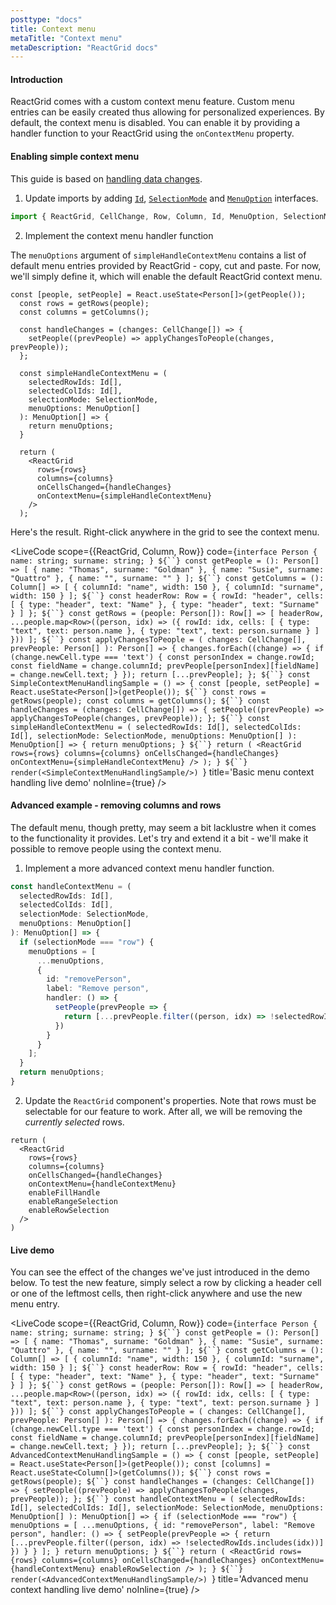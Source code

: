 ```yaml
---
posttype: "docs"
title: Context menu
metaTitle: "Context menu"
metaDescription: "ReactGrid docs"
---
```


#### Introduction

ReactGrid comes with a custom context menu feature. Custom menu entries can be easily created thus
allowing for personalized experiences.
By default, the context menu is disabled. You can enable it by providing a handler function
to your ReactGrid using the `onContextMenu` property.

#### Enabling simple context menu

This guide is based on [handling data changes](/docs/4.0/2-implementing-core-features/1-handling-changes/).

1. Update imports by adding [`Id`](/docs/4.0/7-api/1-types/4-id/), [`SelectionMode`](/docs/4.0/7-api/1-types/7-selection-mode/)
and [`MenuOption`](/docs/4.0/7-api/0-interfaces/8-menuoption/) interfaces.

```ts
import { ReactGrid, CellChange, Row, Column, Id, MenuOption, SelectionMode } from "@silevis/reactgrid";
```

2. Implement the context menu handler function

The `menuOptions` argument of `simpleHandleContextMenu` contains a list of default menu entries
provided by ReactGrid - copy, cut and paste.
For now, we'll simply define it, which will enable the default ReactGrid context menu.

```tsx
const [people, setPeople] = React.useState<Person[]>(getPeople());
  const rows = getRows(people);
  const columns = getColumns();

  const handleChanges = (changes: CellChange[]) => {
    setPeople((prevPeople) => applyChangesToPeople(changes, prevPeople));
  };

  const simpleHandleContextMenu = (
    selectedRowIds: Id[],
    selectedColIds: Id[],
    selectionMode: SelectionMode,
    menuOptions: MenuOption[]
  ): MenuOption[] => {
    return menuOptions;
  }

  return (
    <ReactGrid
      rows={rows}
      columns={columns}
      onCellsChanged={handleChanges}
      onContextMenu={simpleHandleContextMenu}
    />
  );
```

Here's the result. Right-click anywhere in the grid to see the context menu.



<LiveCode 
  scope={{ReactGrid, Column, Row}}
  code={`interface Person {
    name: string;
    surname: string;
}
${``}
const getPeople = (): Person[] => [
  { name: "Thomas", surname: "Goldman" },
  { name: "Susie", surname: "Quattro" },
  { name: "", surname: "" }
];
${``}
const getColumns = (): Column[] => [
  { columnId: "name", width: 150 },
  { columnId: "surname", width: 150 }
];
${``}
const headerRow: Row = {
  rowId: "header",
  cells: [
    { type: "header", text: "Name" },
    { type: "header", text: "Surname" }
  ]
};
${``}
const getRows = (people: Person[]): Row[] => [
  headerRow,
  ...people.map<Row>((person, idx) => ({
    rowId: idx,
    cells: [
      { type: "text", text: person.name },
      { type: "text", text: person.surname }
    ]
  }))
];
${``}
const applyChangesToPeople = (
  changes: CellChange[],
  prevPeople: Person[]
): Person[] => {
  changes.forEach((change) => {
    if (change.newCell.type === 'text') {
      const personIndex = change.rowId;
      const fieldName = change.columnId;
      prevPeople[personIndex][fieldName] = change.newCell.text;
    }
  });
  return [...prevPeople];
};
${``}
const SimpleContextMenuHandlingSample = () => {
  const [people, setPeople] = React.useState<Person[]>(getPeople());
  ${``}
  const rows = getRows(people);
  const columns = getColumns();
  ${``}
  const handleChanges = (changes: CellChange[]) => {
    setPeople((prevPeople) => applyChangesToPeople(changes, prevPeople));
  };
  ${``}
  const simpleHandleContextMenu = (
    selectedRowIds: Id[],
    selectedColIds: Id[],
    selectionMode: SelectionMode,
    menuOptions: MenuOption[]
  ): MenuOption[] => {
    return menuOptions;
  }
  ${``}
  return (
    <ReactGrid
      rows={rows}
      columns={columns}
      onCellsChanged={handleChanges}
      onContextMenu={simpleHandleContextMenu}
    />
  );
}
${``}
render(<SimpleContextMenuHandlingSample/>)
`}
  title='Basic menu context handling live demo'
  noInline={true}
/> 

#### Advanced example - removing columns and rows

The default menu, though pretty, may seem a bit lacklustre when it comes to the functionality it provides.
Let's try and extend it a bit - we'll make it possible to remove people using the context menu.


1. Implement a more advanced context menu handler function.

```ts
const handleContextMenu = (
  selectedRowIds: Id[],
  selectedColIds: Id[],
  selectionMode: SelectionMode,
  menuOptions: MenuOption[]
): MenuOption[] => {
  if (selectionMode === "row") {
    menuOptions = [
      ...menuOptions,
      {
        id: "removePerson",
        label: "Remove person",
        handler: () => {
          setPeople(prevPeople => {
            return [...prevPeople.filter((person, idx) => !selectedRowIds.includes(idx))]
          })
        }
      }
    ];
  }
  return menuOptions;
}
```

2. Update the `ReactGrid` component's properties. Note that rows must be selectable for our feature to work.
After all, we will be removing the *currently selected* rows.

```tsx
return (
  <ReactGrid
    rows={rows}
    columns={columns}
    onCellsChanged={handleChanges}
    onContextMenu={handleContextMenu}
    enableFillHandle
    enableRangeSelection
    enableRowSelection
  />
)
```

#### Live demo

You can see the effect of the changes we've just introduced in the demo below.
To test the new feature, simply select a row by clicking a header cell or one of the leftmost cells,
then right-click anywhere and use the new menu entry.

<LiveCode 
scope={{ReactGrid, Column, Row}}
  code={`interface Person {
  name: string;
  surname: string;
}
${``}
const getPeople = (): Person[] => [
  { name: "Thomas", surname: "Goldman" },
  { name: "Susie", surname: "Quattro" },
  { name: "", surname: "" }
];
${``}
const getColumns = (): Column[] => [
  { columnId: "name", width: 150 },
  { columnId: "surname", width: 150 }
];
${``}
const headerRow: Row = {
  rowId: "header",
  cells: [
    { type: "header", text: "Name" },
    { type: "header", text: "Surname" }
  ]
};
${``}
const getRows = (people: Person[]): Row[] => [
  headerRow,
  ...people.map<Row>((person, idx) => ({
    rowId: idx,
    cells: [
      { type: "text", text: person.name },
      { type: "text", text: person.surname }
    ]
  }))
];
${``}
const applyChangesToPeople = (
  changes: CellChange[],
  prevPeople: Person[]
): Person[] => {
  changes.forEach((change) => {
    if (change.newCell.type === 'text') {
      const personIndex = change.rowId;
      const fieldName = change.columnId;
      prevPeople[personIndex][fieldName] = change.newCell.text;
    }
  });
  return [...prevPeople];
};
${``}
const AdvancedContextMenuHandlingSample = () => {
  const [people, setPeople] = React.useState<Person[]>(getPeople());
  const [columns] = React.useState<Column[]>(getColumns());
  ${``}
  const rows = getRows(people);
  ${``}
  const handleChanges = (changes: CellChange[]) => {
    setPeople((prevPeople) => applyChangesToPeople(changes, prevPeople));
  };
  ${``}
  const handleContextMenu = (
    selectedRowIds: Id[],
    selectedColIds: Id[],
    selectionMode: SelectionMode,
    menuOptions: MenuOption[]
  ): MenuOption[] => {
    if (selectionMode === "row") {
      menuOptions = [
        ...menuOptions,
        {
          id: "removePerson",
          label: "Remove person",
          handler: () => {
            setPeople(prevPeople => {
              return [...prevPeople.filter((person, idx) => !selectedRowIds.includes(idx))]
            })
          }
        }
      ];
    }
    return menuOptions;
  }
  ${``}
  return (
    <ReactGrid
      rows={rows}
      columns={columns}
      onCellsChanged={handleChanges}
      onContextMenu={handleContextMenu}
      enableRowSelection
    />
  );
}
${``}
render(<AdvancedContextMenuHandlingSample/>)
`}
  title='Advanced menu context handling live demo'
  noInline={true}
/> 
